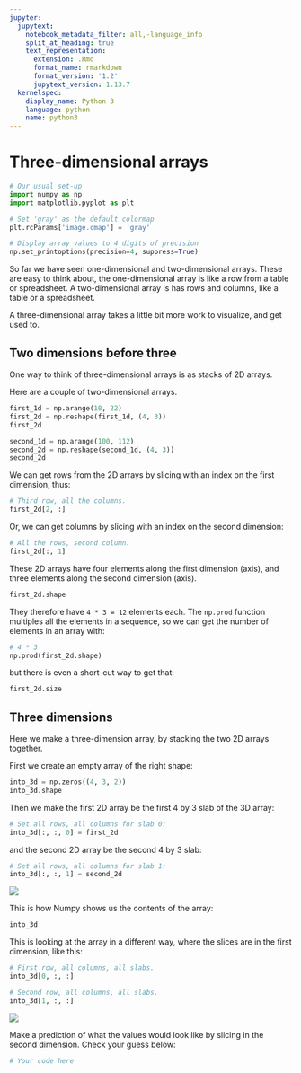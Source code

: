 ```yaml
---
jupyter:
  jupytext:
    notebook_metadata_filter: all,-language_info
    split_at_heading: true
    text_representation:
      extension: .Rmd
      format_name: rmarkdown
      format_version: '1.2'
      jupytext_version: 1.13.7
  kernelspec:
    display_name: Python 3
    language: python
    name: python3
---
```


# Three-dimensional arrays

```python
# Our usual set-up
import numpy as np
import matplotlib.pyplot as plt

# Set 'gray' as the default colormap
plt.rcParams['image.cmap'] = 'gray'

# Display array values to 4 digits of precision
np.set_printoptions(precision=4, suppress=True)
```

So far we have seen one-dimensional and two-dimensional arrays.  These are easy to think about, the one-dimensional array is like a row from a table or spreadsheet.  A two-dimensional array is has rows and columns, like a table or a spreadsheet.

A three-dimensional array takes a little bit more work to visualize, and get used to.

## Two dimensions before three

One way to think of three-dimensional arrays is as stacks of 2D arrays.

Here are a couple of two-dimensional arrays.

```python
first_1d = np.arange(10, 22)
first_2d = np.reshape(first_1d, (4, 3))
first_2d
```

```python
second_1d = np.arange(100, 112)
second_2d = np.reshape(second_1d, (4, 3))
second_2d
```

We can get rows from the 2D arrays by slicing with an index on the first dimension, thus:

```python
# Third row, all the columns.
first_2d[2, :]
```

Or, we can get columns by slicing with an index on the second dimension:

```python
# All the rows, second column.
first_2d[:, 1]
```

These 2D arrays have four elements along the first dimension (axis), and three
elements along the second dimension (axis).

```python
first_2d.shape
```

They therefore have `4 * 3 = 12` elements each.   The `np.prod` function multiples all the elements in a sequence, so we can get the number of elements in an array with:

```python
# 4 * 3
np.prod(first_2d.shape)
```

but there is even a short-cut way to get that:

```python
first_2d.size
```

## Three dimensions

Here we make a three-dimension array, by stacking the two 2D arrays together.

First we create an empty array of the right shape:

```python
into_3d = np.zeros((4, 3, 2))
into_3d.shape
```

Then we make the first 2D array be the first 4 by 3 slab of the 3D array:

```python
# Set all rows, all columns for slab 0:
into_3d[:, :, 0] = first_2d
```

and the second 2D array be the second 4 by 3 slab:

```python
# Set all rows, all columns for slab 1:
into_3d[:, :, 1] = second_2d
```
![](images/two_d_slices.png)


This is how Numpy shows us the contents of the array:

```python
into_3d
```

This is looking at the array in a different way, where the slices are in the first dimension, like this:

```python
# First row, all columns, all slabs.
into_3d[0, :, :]
```

```python
# Second row, all columns, all slabs.
into_3d[1, :, :]
```

![](images/two_d_slice_np.png)

Make a prediction of what the values would look like by slicing in the second dimension.
Check your guess below:

```python
# Your code here
```
